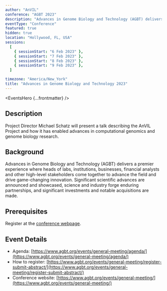 ```yaml
---
author: "AnVIL"
conference: "AGBT 2023"
description: "Advances in Genome Biology and Technology (AGBT) delivers a premier experience where heads of labs, institutions, businesses, financial analysts and other high-level stakeholders come together to advance the field and drive game-changing innovation."
eventType: "Conference"
featured: true
hidden: true
location: "Hollywood, FL, USA"
sessions:
  [
    { sessionStart: "6 Feb 2023" },
    { sessionStart: "7 Feb 2023" },
    { sessionStart: "8 Feb 2023" },
    { sessionStart: "9 Feb 2023" },
  ]

timezone: "America/New_York"
title: "Advances in Genome Biology and Technology 2023"
---
```


<EventsHero {...frontmatter} />

## Description

Project Director Michael Schatz will present a talk describing the AnVIL Project and how it has enabled advances in computational genomics and genome biology research.

## Background

Advances in Genome Biology and Technology (AGBT) delivers a premier experience where heads of labs, institutions, businesses, financial analysts and other high-level stakeholders come together to advance the field and drive game-changing innovation. Significant scientific advances are announced and showcased, science and industry forge enduring partnerships, and significant investments and notable acquisitions are made.

## Prerequisites

Register at the [conference webpage](https://www.agbt.org/events/general-meeting/register-submit-abstract/).

## Event Details

- Agenda: [https://www.agbt.org/events/general-meeting/agenda/](https://www.agbt.org/events/general-meeting/agenda/)
- How to register: [https://www.agbt.org/events/general-meeting/register-submit-abstract/](https://www.agbt.org/events/general-meeting/register-submit-abstract/)
- Conference website: [https://www.agbt.org/events/general-meeting/](https://www.agbt.org/events/general-meeting/)
